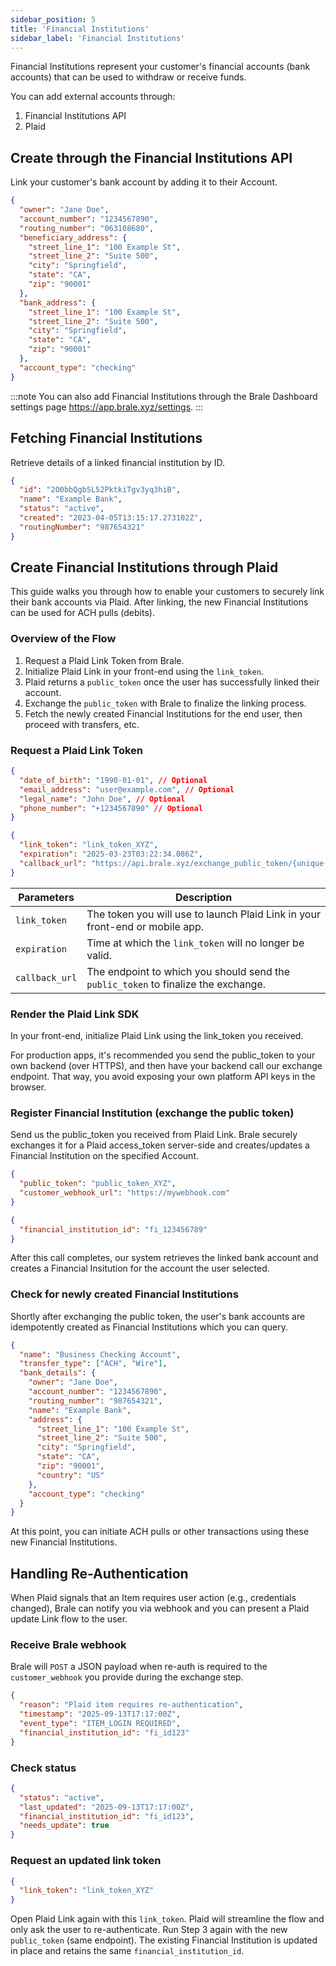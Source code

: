```yaml
---
sidebar_position: 5
title: 'Financial Institutions'
sidebar_label: 'Financial Institutions'
---
```


<p class="intro-subheading">
  Financial Institutions represent your customer's financial accounts (bank accounts) that can be
  used to withdraw or receive funds.
</p>

You can add external accounts through:

1. Financial Institutions API
2. Plaid

## Create through the Financial Institutions API

Link your customer's bank account by adding it to their Account.

<HTTPMethod
  method="POST"
  endpoint="https://api.brale.xyz/accounts/{account_id}/financial-institutions/external"
/>

```json title="Request"
{
  "owner": "Jane Doe",
  "account_number": "1234567890",
  "routing_number": "063108680",
  "beneficiary_address": {
    "street_line_1": "100 Example St",
    "street_line_2": "Suite 500",
    "city": "Springfield",
    "state": "CA",
    "zip": "90001"
  },
  "bank_address": {
    "street_line_1": "100 Example St",
    "street_line_2": "Suite 500",
    "city": "Springfield",
    "state": "CA",
    "zip": "90001"
  },
  "account_type": "checking"
}
```

:::note
You can also add Financial Institutions through the Brale Dashboard settings page https://app.brale.xyz/settings.
:::

## Fetching Financial Institutions

Retrieve details of a linked financial institution by ID.

<HTTPMethod
  method="GET"
  endpoint="https://api.brale.xyz/accounts/{account_id}/financial-institutions/{id}"
/>

```json title="Response"
{
  "id": "2O0bbQgbSL52PktkiTgv3yq3hiB",
  "name": "Example Bank",
  "status": "active",
  "created": "2023-04-05T13:15:17.273102Z",
  "routingNumber": "987654321"
}
```

## Create Financial Institutions through Plaid

This guide walks you through how to enable your customers to securely link their bank accounts via Plaid. After linking, the new Financial Institutions can be used for ACH pulls (debits).

### Overview of the Flow

1. Request a Plaid Link Token from Brale.
2. Initialize Plaid Link in your front-end using the `link_token`.
3. Plaid returns a `public_token` once the user has successfully linked their account.
4. Exchange the `public_token` with Brale to finalize the linking process.
5. Fetch the newly created Financial Institutions for the end user, then proceed with transfers, etc.

### Request a Plaid Link Token

<HTTPMethod
  method="POST"
  endpoint="https://api.brale.xyz/accounts/{account_id}/financial-institutions/plaid/link_token"
/>

```json title="Request"
{
  "date_of_birth": "1990-01-01", // Optional
  "email_address": "user@example.com", // Optional
  "legal_name": "John Doe", // Optional
  "phone_number": "+1234567890" // Optional
}
```

```json title="Response"
{
  "link_token": "link_token_XYZ",
  "expiration": "2025-03-23T03:22:34.086Z",
  "callback_url": "https://api.brale.xyz/exchange_public_token/{unique-id}"
}
```

| Parameters     | Description                                                                        |
| -------------- | ---------------------------------------------------------------------------------- |
| `link_token`   | The token you will use to launch Plaid Link in your front-end or mobile app.       |
| `expiration`   | Time at which the `link_token` will no longer be valid.                            |
| `callback_url` | The endpoint to which you should send the `public_token` to finalize the exchange. |

### Render the Plaid Link SDK

In your front-end, initialize Plaid Link using the link_token you received.

For production apps, it's recommended you send the public_token to your own backend (over HTTPS), and then have your backend call our exchange endpoint. That way, you avoid exposing your own platform API keys in the browser.

### Register Financial Institution (exchange the public token)

Send us the public_token you received from Plaid Link. Brale securely exchanges it for a Plaid access_token server-side and creates/updates a Financial Institution on the specified Account.

<HTTPMethod
  method="POST"
  endpoint="https://api.brale.xyz/accounts/{account_id}/financial-institutions/register-account"
/>

```json title="Request"
{
  "public_token": "public_token_XYZ",
  "customer_webhook_url": "https://mywebhook.com"
}
```

```json title="Response"
{
  "financial_institution_id": "fi_123456789"
}
```

After this call completes, our system retrieves the linked bank account and creates a Financial Insitution for the account the user selected.

### Check for newly created Financial Institutions

Shortly after exchanging the public token, the user's bank accounts are idempotently created as Financial Institutions which you can query.

<HTTPMethod
  method="GET"
  endpoint="https://api.brale.xyz/accounts/account_id/financial-institutions/{id}"
/>

```json title="Response"
{
  "name": "Business Checking Account",
  "transfer_type": ["ACH", "Wire"],
  "bank_details": {
    "owner": "Jane Doe",
    "account_number": "1234567890",
    "routing_number": "987654321",
    "name": "Example Bank",
    "address": {
      "street_line_1": "100 Example St",
      "street_line_2": "Suite 500",
      "city": "Springfield",
      "state": "CA",
      "zip": "90001",
      "country": "US"
    },
    "account_type": "checking"
  }
}
```

At this point, you can initiate ACH pulls or other transactions using these new Financial Institutions.

## Handling Re-Authentication

When Plaid signals that an Item requires user action (e.g., credentials changed), Brale can notify you via webhook and you can present a Plaid update Link flow to the user.

### Receive Brale webhook

Brale will `POST` a JSON payload when re-auth is required to the `customer_webhook` you provide during the exchange step.

```json title="Example payload"
{
  "reason": "Plaid item requires re-authentication",
  "timestamp": "2025-09-13T17:17:00Z",
  "event_type": "ITEM_LOGIN REQUIRED",
  "financial_institution_id": "fi_id123"
}
```

### Check status

<HTTPMethod
  method="GET"
  endpoint="https://api.brale.xyz/accounts/{account_id}/financial-institutions/{fi_id}/status"
/>

```json title="Response"
{
  "status": "active",
  "last_updated": "2025-09-13T17:17:00Z",
  "financial_institution_id": "fi_id123",
  "needs_update": true
}
```

### Request an updated link token

<HTTPMethod
  method="POST"
  endpoint="https://api.brale.xyz/accounts/{account_id}/financial-institutions/{fi_id}/update-link-token"
/>

```json title="Response"
{
  "link_token": "link_token_XYZ"
}
```

Open Plaid Link again with this `link_token`. Plaid will streamline the flow and only ask the user to re-authenticate. Run Step 3 again with the new `public_token` (same endpoint). The existing Financial Institution is updated in place and retains the same `financial_institution_id`.
